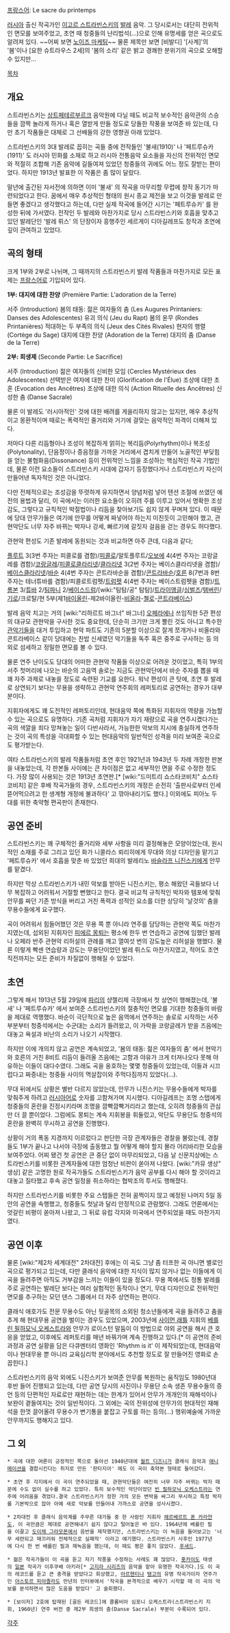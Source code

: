 [[프랑스어]]: Le sacre du printemps

[[러시아]] 출신 작곡가인 [[이고르 스트라빈스키]]의 [[발레]] 음악. 그 당시로서는 대단히 전위적인 면모를 보여주었고, 초연 때 청중들의 난리법석(...)으로 인해 유명세를 얻은 곡으로도 알려져 있다. ~~어찌 보면 [[노이즈 마케팅]]~~ 물론 제목만 보면 [비발디] '[사계]'의 '봄'이나 [요한 슈트라우스 2세]의 '봄의 소리' 같은 밝고 경쾌한 분위기의 곡으로 오해할 수 있지만...

[[목차]]

== 개요 ==
스트라빈스키는 [[상트페테르부르크]] 음악원에 다닐 때도 비교적 보수적인 음악관의 스승들을 깜짝 놀라게 하거나 혹은 열받게 만들 정도로 당돌한 작풍을 보여준 바 있는데, 다만 초기 작품들은 대체로 그 선배들의 강한 영향권 아래 있었다.

스트라빈스키의 3대 발레로 꼽히는 곡들 중에 전작들인 '불새(1910)' 나 '페트루슈카(1911)' 도 러시아 민화를 소재로 하고 러시아 전통음악 요소들을 자신의 전위적인 면모와 적절히 조합해 기존 음악에 길들여져 있었던 청중들의 귀에도 어느 정도 잘받는 편이었다. 하지만 1913년 발표한 이 작품은 좀 많이 달랐다.

말년에 출간된 자서전에 의하면 이미 '불새' 의 작곡을 마무리할 무렵에 창작 동기가 마련되었다고 한다. 꿈에서 매우 추상적인 형태의 원시 종교 제전을 보고 이것을 발레로 만들면 좋겠다고 생각했다고 하는데, 다만 실제 작곡에 들어간 시기는 '페트루슈카' 를 완성한 뒤에 가서였다. 전작인 두 발레와 마찬가지로 당시 스트라빈스키와 호흡을 맞추고 있던 발레단인 '발레 뤼스' 의 단장이자 흥행주인 세르게이 디아길레프도 창작과 초연에 깊이 관여하고 있었다.

== 곡의 형태 ==
크게 1부와 2부로 나뉘며, 그 때까지의 스트라빈스키 발레 작품들과 마찬가지로 모든 표제는 [[프랑스어]]로 기입되어 있다.

'''1부: 대지에 대한 찬양''' (Première Partie: L'adoration de la Terre)

서주 (Introduction)
봄의 태동: 젊은 여자들의 춤 (Les Augures Printaniers: Danses des Adolescentes)
유괴 의식 (Jeu du Rapt)
봄의 윤무 (Rondes Printanières)
적대하는 두 부족의 의식 (Jeux des Cités Rivales)
현자의 행렬 (Cortège du Sage)
대지에 대한 찬양 (Adoration de la Terre)
대지의 춤 (Danse de la Terre)

'''2부: 희생제''' (Seconde Partie: Le Sacrifice)

서주 (Introduction)
젊은 여자들의 신비한 모임 (Cercles Mystérieux des Adolescentes)
선택받은 여자에 대한 찬미 (Glorification de l'Élue)
조상에 대한 초혼 (Evocation des Ancêtres)
조상에 대한 의식 (Action Rituelle des Ancêtres)
신성한 춤 (Danse Sacrale)

물론 이 발레도 '러시아적인' 것에 대한 배려를 게을리하지 않고는 있지만, 매우 추상적이고 몽환적이며 때로는 폭력적인 줄거리와 거기에 걸맞는 음악적인 파격이 더해져 있다.

저마다 다른 리듬형이나 조성이 복잡하게 얽히는 복리듬(Polyrhythm)이나 복조성(Polytonality), 단음정이나 증음정을 가까운 거리에서 겹치게 만들어 노골적인 부딪힘을 얻는 불협화음(Dissonance) 등이 전위적인 느낌을 조성하는 핵심적인 작곡 기법인데, 물론 이런 요소들이 스트라빈스키 시대에 갑자기 등장했다거나 스트라빈스키 자신이 만들어낸 독자적인 것은 아니었다.

다만 전체적으로는 조성감을 뚜렷하게 유지하면서 양념처럼 넣어 텐션 조절에 쓰였던 예전의 용법과 달리, 이 곡에서는 이러한 요소들이 오히려 주를 이루고 있어서 명확한 조성감도, 그렇다고 규칙적인 박절법이나 리듬을 찾아보기도 쉽지 않게 꾸며져 있다. 이 때문에 당대 안무가들은 여기에 안무를 어떻게 짜넣어야 하는지 미친듯이 고민해야 했고, 관현악단도 너무 자주 바뀌는 박자나 강세, 빠르기에 갈짓자 걸음을 걷는 경우도 허다했다.

관현악 편성도 기존 발레에 동원되는 것과 비교하면 아주 큰데, 다음과 같다;

[[플루트]] 3(3번 주자는 피콜로를 겸함)/[[피콜로]]/알토플루트/[[오보에]] 4(4번 주자는 코랑글레를 겸함)/[[코랑글레]]/[[피콜로클라리넷]]/[[클라리넷]] 3(2번 주자는 베이스클라리넷을 겸함)/[[베이스클라리넷]]/[[바순]] 4(4번 주자는 콘트라바순을 겸함)/[[콘트라바순]]/[[호른]] 8(7번과 8번 주자는 테너튜바를 겸함)/피콜로트럼펫/[[트럼펫]] 4(4번 주자는 베이스트럼펫을 겸함)/[[트롬본]] 3/[[튜바]] 2/[[팀파니]] 2/[[베이스드럼]]/[wiki:"탐탐/공" 탐탐]/[[트라이앵글]]/[[심벌즈]]/[[탬버린]]/[[기로]]/크로탈/현 5부(제1[[바이올린]]-제2바이올린-[[비올라]]-[[첼로]]-[[콘트라베이스]])

발레 음악 치고는 거의 [wiki:"리하르트 바그너" 바그너] [[오페라]]에나 쓰임직한 5관 편성의 대규모 관현악을 구사한 것도 중요한데, 단순히 크기만 크게 뿔린 것도 아니고 특수한 [[관악기]]들을 대거 투입하고 현악 파트도 기존의 5분할 이상으로 잘게 쪼개거나 비올라와 콘트라베이스 같이 당대에는 찬밥 신세였던 악기들을 독주 혹은 중주로 구사하는 등 의외로 섬세하고 정밀한 면모를 볼 수 있다.

물론 연주 난이도도 당대의 어떠한 관현악 작품들 이상으로 어려운 것이었고, 특히 1부의 서주 첫머리에 나오는 바순의 고음역 솔로는 지금도 관현악단에서 바순 주자를 뽑을 때 꽤 자주 과제로 내놓을 정도로 숙련된 기교를 요한다. 워낙 편성이 큰 탓에, 초연 후 발레로 상연되기 보다는 무용을 생략하고 관현악 연주회의 레퍼토리로 공연하는 경우가 대부분이다.

지휘자에게도 꽤 도전적인 레퍼토리인데, 현대음악 쪽에 특화된 지휘자의 역량을 가늠할 수 있는 곡으로도 유명하다. 기존 곡처럼 지휘자가 자기 재량으로 곡을 연주시켰다가는 곡의 색깔을 죄다 망쳐놓는 일이 다반사라서, 가능한한 악보의 지시에 충실하게 연주하는 것이 곡의 특성을 극대화할 수 있는 현대음악의 일반적인 성격을 미리 보여준 곡으로도 평가받는다.

여타 스트라빈스키의 발레 작품들처럼 초연 후인 1921년과 1943년 두 차례 개정한 판본을 내놓았는데, 각 판본들 사이에는 큰 차이점은 없고 세부적인 면을 주로 수정한 정도다. 가장 많이 사용되는 것은 1913년 초연판.[* [wiki:"드미트리 쇼스타코비치" 쇼스타코비치] 같은 후배 작곡가들의 경우, 스트라빈스키의 개정은 순전히 '출판사로부터 인세 뜯어먹으려고 한 생계형 개정에 불과하다' 고 깎아내리기도 했다.] 이외에도 피아노 두 대를 위한 축약형 편곡판이 존재한다.

== 공연 준비 ==
스트라빈스키는 꽤 구체적인 줄거리와 세부 사항을 미리 결정해놓은 모양이었는데, 원시적인 소재를 주로 그리고 있던 화가 니콜라스 뢰리히에게 무대와 의상 디자인을 맡기고 '페트루슈카' 에서 호흡을 맞춘 바 있었던 희대의 발레리노 [[바슬라프 니진스키]]에게 안무를 맡겼다.

하지만 막상 스트라빈스키가 내민 악보를 받아든 니진스키는, 평소 해왔던 곡들보다 너무 복잡하고 어려워서 거절할 뻔했다고 한다. 결국 비교적 규칙적인 박자와 템포에 맞춰 안무를 짜던 기존 방식을 버리고 거친 폭력과 성적인 요소를 더한 상당히 '날것의' 춤을 무용수들에게 요구했다.

곡이 어려워서 힘들어했던 것은 무용 쪽 뿐 아니라 연주를 담당하는 관현악 쪽도 마찬가지였는데, 섭외된 지휘자인 [[피에르 몽퇴]]는 평소에 한두 번 연습하고 공연에 임했던 발레나 오페라 반주 관현악 리허설의 관례를 깨고 열여섯 번의 강도높은 리허설을 행했다. 물론 이렇게 빡센 연습량과 강도는 무용단이었던 발레 뤼스도 마찬가지였고, 적어도 초연 직전까지는 모든 준비가 차질없이 행해질 수 있었다.

== 초연 ==
그렇게 해서 1913년 5월 29일에 [[파리]]의 샹젤리제 극장에서 첫 상연이 행해졌는데, '불새' 나 '페트루슈카' 에서 보여준 스트라빈스키의 절충적인 면모를 기대한 청중들의 바람을 제대로 역행했다. 바순이 극단적으로 높은 음역에서 연주하는 솔로로 시작하는 서주 부분부터 청중석에서는 수군대는 소리가 들려왔고, 이 가락을 코랑글레가 받을 즈음에는 대놓고 욕설과 비난의 소리가 나오기 시작했다.

하지만 이에 개의치 않고 공연은 계속되었고, '봄의 태동: 젊은 여자들의 춤' 에서 현악기와 호른의 거친 8비트 리듬이 들려올 즈음에는 고함과 야유가 크게 터져나오다 못해 야유하는 이들이 대다수였다. 그래도 곡을 옹호하는 몇몇 청중들이 있었는데, 이들과 시끄럽다고 짜증내는 청중들 사이의 멱살잡이와 주먹다짐까지 있었다(...).

무대 뒤에서도 상황은 별반 다르지 않았는데, 안무가 니진스키는 무용수들에게 박자를 맞춰주게 하려고 [[러시아어]]로 숫자를 고함쳐가며 지시했다. 디아길레프는 조명 스탭에게 청중들의 혼란을 진정시키라며 조명을 깜빡깜빡거리라고 했는데, 오히려 청중들의 관심만 더 끌 뿐이었다. 그럼에도 몽퇴는 계속 지휘봉을 휘둘렀고, 악단도 무용단도 청중석의 혼란을 완벽히 무시하고 공연을 진행했다.

상황이 거의 폭동 지경까지 이르렀다고 판단한 극장 관계자들은 경찰을 불렀는데, 경찰들도 1부가 끝나고 나서야 극장에 출동했고 뭘 어떻게 해야 할지 몰라 어리바리한 모습을 보여주었다. 어찌 됐건 첫 공연은 큰 중단 없이 마무리되었고, 다음 날 신문지상에는 스트라빈스키를 비롯한 관계자들에 대한 엄청난 비판이 쏟아져 나왔다. [wiki:"카뮤 생상" 생상] 같은 고명한 원로 작곡가들도 스트라빈스키가 음악 공부를 다시 해야 할 것이라고 대놓고 질타했고 후속 공연 일정을 취소하라는 협박조의 투서도 행해졌다.

하지만 스트라빈스키를 비롯한 주요 스탭들은 전혀 꿈쩍이지 않고 예정된 나머지 5일 동안의 공연을 속행했고, 청중들도 첫날과 달리 안정적으로 관람했다. 그래도 언론에서는 엇갈린 비평이 쏟아져 나왔고, 그 뒤로 유럽 각지와 미국에서 연주되었을 때도 마찬가지였다.

== 공연 이후 ==
물론 [wiki:"제2차 세계대전" 2차대전] 후에는 이 곡도 그냥 좀 터프한 곡 아니면 별로인 곡으로 평가되고 있는데, 다만 클래식 음악에 대한 지식이 많지 않거나 없는 이들에게 이 곡을 들려주면 아직도 거부감을 느끼는 이들이 있을 정도다. 무용 쪽에서도 정통 발레를 주로 공연하는 발레단 보다는 여러 실험적인 동작이나 연기, 무대 디자인으로 전위적인 면모를 추구하는 모던 댄스 그룹에서 더 자주 상연하는 편이다.

클래식 애호가도 전문 무용수도 아닌 뒷골목의 소외된 청소년들에게 곡을 들려주고 춤을 추게 해 현대무용 공연을 벌이는 경우도 있었으며, 2003년에 [[사이먼 래틀]] 지휘의 [[베를린 필하모닉 오케스트라]]와 안무가 로이스턴 말둠이 이 방법으로 야외 공연을 해서 큰 호응을 얻었고, 이후에도 레퍼토리를 매년 바꿔가며 계속 진행하고 있다.[* 이 공연의 준비 과정과 공연 실황을 담은 다큐멘터리 영화인 'Rhythm is it' 이 제작되었는데, 현대음악이나 현대무용 뿐 아니라 교육심리학 분야에서도 추천할 정도로 잘 만들어진 영화로 손꼽힌다.]

스트라빈스키의 음악 외에도 니진스키가 보여준 안무를 복원하는 움직임도 1980년대 후반 들어 진행되고 있는데, 다만 공연 당시의 사진이나 무용단 소속 생존 무용수들의 증언 등의 단편적인 자료로만 재현하는 데는 한계가 있어서 안무가 개개인의 재해석이나 보완이 곁들여지는 것이 일반적이다. 그 외에는 곡의 전위성에 안무가의 현대적인 재해석을 한껏 끌어올려 무용수가 변기통을 붙잡고 구토를 하는 등의(...) 행위예술에 가까운 안무까지도 행해지고 있다.

== 그 외 ==
 * 곡에 대한 여론이 긍정적인 쪽으로 돌아선 1940년대에 [[월트 디즈니]]가 클래식 음악과 [[애니메이션]]을 결합시킨다는 취지로 만든 '판타지아' 에도 이 곡이 축약본 형태로 들어갔다. 

 * 초연 후 각지에서 이 곡이 연주되었을 때, 관현악단들은 여전히 너무 자주 바뀌는 박자 때문에 수도 없이 실수를 하고 있었다. 특히 보수적인 악단이었던 [[빈 필하모닉 오케스트라]]는 연주에 어려움을 겪었다.결국 스트라빈스키가 정한 거의 모든 변박을 싸그리 무시하고 특정 박자를 기본박으로 잡아 아예 새로 악보를 만들어내 가까스로 공연을 성사시켰다.

 * 2차대전 후 클래식 음악계를 주무른 대가들 중 한 사람인 지휘자 [[헤르베르트 폰 카라얀]]도, 이 곡만큼은 제대로 공연해내기 쉽지 않다고 털어놓은 바 있다. 1964년에 베를린 필을 이끌고 [[도이체 그라모폰]]에서 음반을 제작했지만, 스트라빈스키는 이 녹음을 들어보고는 '너무 세련되고 매끄러워 전체적으로 실패작' 이라고 얘기했다. 스트라빈스키 사후인 1977년에 다시 한 번 베를린 필과 재녹음을 했는데, 이 때도 평은 좋지 않았다. [[후새드]].

 * 젊은 작곡가들이 이 곡을 듣고 자기 작풍을 수정하는 사례도 꽤 많았다. [[홋카이도]] 태생의 [[일본]] 작곡가 이후쿠베 아키라[* [[고지라 시리즈]]의 음악을 맡아 유명한 작곡가다.]도 이 곡의 레코드를 듣고 큰 충격을 받았다고 회상했고, [[아르헨티나]] [[탱고]]의 유명 작곡가이자 연주가인 [[아스토르 피아졸라]]도 만년의 인터뷰에서 '작곡을 본격적으로 배우기 시작할 때 이 곡의 악보를 분석하면서 많은 도움을 받았다' 고 술회했다.

 * [보이저] 2호에 탑재된 [골든 레코드]에 콜롬비아 심포니 오케스트라(스트라빈스키 지휘, 1960년) 연주 버전 중 제2부 희생의 춤(Danse Sacrale) 부분이 수록되어 있다.

[[각주]]
